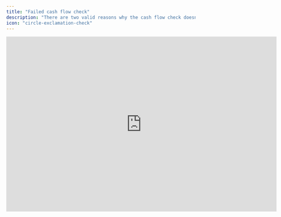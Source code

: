 ```yaml
---
title: "Failed cash flow check"
description: "There are two valid reasons why the cash flow check doesn't match"
icon: "circle-exclamation-check"
---
```


<iframe width="720" height="467" src="https://www.loom.com/embed/80d5ad1c75634c85b6b00dc87d8f31dd?sid=100290ca-754b-45f2-b5e3-cdb96a7bb2d7" frameborder="0" webkitallowfullscreen mozallowfullscreen allowfullscreen />

## Overview

Even if you have set up your cash flow correctly, it may not match in specific periods due to two common reasons:

* Accumulated depreciation

* Retained earnings

These two accounts can create discrepancies in the cash flow statement because, by design, standard cash flow statements usually exclude them. Below, we explain why this mismatch happens and how you can mitigate it.&#x20;

<Tip>
  If you find that your cash flow check is wrong in *every* period, that generally indicates a broader modeling issue rather than a problem with just these two accounts.
</Tip>

## Basics

The cash flow statement captures changes from most balance sheet items, but it does not automatically account for:

* Accumulated depreciation

* Retained earnings

It also doesn’t directly include cash movements on the bank account itself (because calculating those movements is the entire purpose of the cash flow statement).

Therefore, if you record a transaction that affects any of the excluded accounts - along with a corresponding transaction on a typical balance sheet account - only half of the transaction will register in the cash flow statement. This omission causes the estimated cash flow to be incorrect.

If your cash flow check shows discrepancies for specific periods, but you believe your setup is fundamentally correct, follow these three steps:

<Steps>
  <Step title="Check Retained Earnings and Accumulated Depreciation">
    Review these line items for extraordinary or unusual transactions. Confirm whether these transactions should indeed be recognized outside the cash flow statement.
  </Step>

  <Step title="Identify the Corresponding Entries">
    Find the double entry (or offsetting transactions) linked to retained earnings or accumulated depreciation. Ensure that all parts of the transaction are accounted for in the cash flow statement where appropriate.
  </Step>

  <Step title="Manually Adjust">
    Insert a manual adjustment line in your cash flow statement to compensate for the missing portion. Document the reason for this manual entry so that future reviewers (including you) understand why it was made.
  </Step>
</Steps>